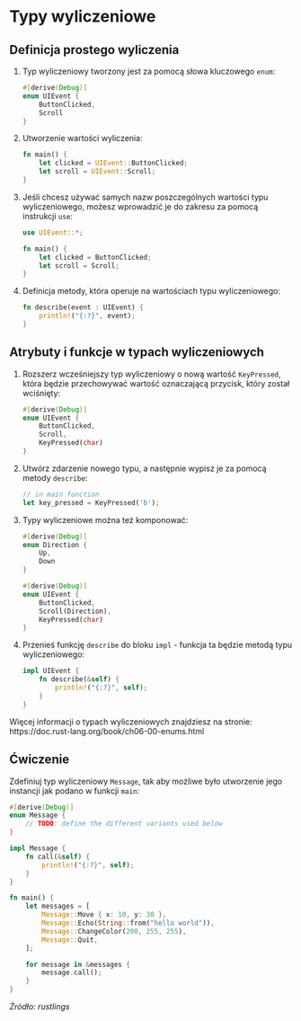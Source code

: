 
# Typy wyliczeniowe

## Definicja prostego wyliczenia

1. Typ wyliczeniowy tworzony jest za pomocą słowa kluczowego `enum`:
    ```rust
    #[derive(Debug)]
    enum UIEvent {
        ButtonClicked,
        Scroll
    }
    ```
1. Utworzenie wartości wyliczenia:
    ```rust
    fn main() {
        let clicked = UIEvent::ButtonClicked;
        let scroll = UIEvent::Scroll;
    }
    ```
1. Jeśli chcesz używać samych nazw poszczególnych wartości typu wyliczeniowego, możesz wprowadzić je do zakresu za pomocą instrukcji `use`:
    ```rust
    use UIEvent::*;

    fn main() {
        let clicked = ButtonClicked;
        let scroll = Scroll;
    }
    ```
1. Definicja metody, która operuje na wartościach typu wyliczeniowego:
    ```rust
    fn describe(event : UIEvent) {
        println!("{:?}", event);
    }
    ```
## Atrybuty i funkcje w typach wyliczeniowych

1. Rozszerz wcześniejszy typ wyliczeniowy o nową wartość `KeyPressed`, która będzie przechowywać wartość oznaczającą przycisk, który został wciśnięty:
    ```rust
    #[derive(Debug)]
    enum UIEvent {
        ButtonClicked,
        Scroll,
        KeyPressed(char)
    }
    ```
1. Utwórz zdarzenie nowego typu, a następnie wypisz je za pomocą metody `describe`:
    ```rust
    // in main function
    let key_pressed = KeyPressed('b');
    ```
1. Typy wyliczeniowe można też komponować:
    ```rust
    #[derive(Debug)]
    enum Direction {
        Up,
        Down
    }

    #[derive(Debug)]
    enum UIEvent {
        ButtonClicked,
        Scroll(Direction),
        KeyPressed(char)
    }
    ```
1. Przenieś funkcję `describe` do bloku `impl` - funkcja ta będzie metodą typu wyliczeniowego:
    ```rust
    impl UIEvent {
        fn describe(&self) {
            println!("{:?}", self);
        }
    }
    ```

<Callout type="info">
Więcej informacji o typach wyliczeniowych znajdziesz na stronie: https://doc.rust-lang.org/book/ch06-00-enums.html
</Callout>

## Ćwiczenie

Zdefiniuj typ wyliczeniowy `Message`, tak aby możliwe było utworzenie jego instancji jak podano w funkcji `main`:

```rust
#[derive(Debug)]
enum Message {
    // TODO: define the different variants used below
}

impl Message {
    fn call(&self) {
        println!("{:?}", self);
    }
}

fn main() {
    let messages = [
        Message::Move { x: 10, y: 30 },
        Message::Echo(String::from("hello world")),
        Message::ChangeColor(200, 255, 255),
        Message::Quit,
    ];

    for message in &messages {
        message.call();
    }
}
```

*Źródło: rustlings*





